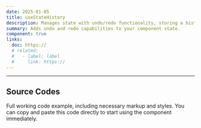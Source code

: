 ```yaml
---
date: 2025-01-05
title: useStateHistory
description: Manages state with undo/redo functionality, storing a history of changes.
summary: Adds undo and redo capabilities to your component state.
component: true
links:
  doc: https://
  # related:
  #   - label: label
  #     link: https://
---
```


---

## Source Codes

Full working code example, including necessary markup and styles.
You can copy and paste this code directly to start using the component immediately.

<SourceCodes name="use-state-history" />
